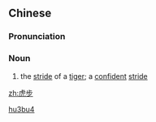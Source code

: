 ==Chinese==
{{zh-forms}}

===Pronunciation===
{{zh-pron
|m=hǔbù
|cat=n
}}

===Noun===
{{zh-noun}}

# {{lb|zh|literary}} the [[stride]] of a [[tiger]]; a [[confident]] [[stride]]

[[Category:Mandarin literary terms|hu3bu4]]

[[zh:虎步]]